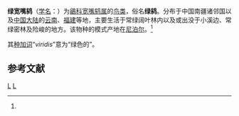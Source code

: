 {{Speciesbox
| status = LC | status_system = iucn3.1
| status_ref = <ref  name=iucn>{{IUCN2010|version=2010.3| assessors = [[BirdLife_International|BirdLife International]] | year = 2009 | id = 147520 | title = Cochoa viridis  |downloaded = 2010-10-1}}</ref>
| image = GreenCochoaGould.jpg
| genus = Cochoa
| species = viridis
| authority = (Hodgson, 1836)<ref name='id3001'>{{cite web| url =http://www.bioinfo.cn/db05/BjdwSpecies.php?action=view&id=3001| title =绿宽嘴鸫| work =《中国动物物种编目数据库》| publisher =中国科学院微生物研究所| author =中国科学院动物研究所| accessdate =2009-04-04| deadurl =yes| archiveurl =https://web.archive.org/web/20160305042124/http://www.bioinfo.cn/db05/BjdwSpecies.php?action=view&id=3001| archivedate =2016-03-05}}</ref>
}}

'''绿宽嘴鸫'''（[[学名|学名]]：{{lang|la|''Cochoa viridis''}}）为[[鶲科|鶲科]][[宽嘴鸫属|宽嘴鸫属]]的[[鸟类|鸟类]]，俗名'''绿鸫'''。分布于中国南疆诸邻国以及[[中国大陆|中国大陆]]的[[云南|云南]]、[[福建|福建]]等地，主要生活于常绿阔叶林内以及或出没于小溪边、常绿密林及险峻的地方。该物种的模式产地在[[尼泊尔|尼泊尔]]。<ref name='id3001'/>

其[[种加词|种加词]]“''viridis''”意为“绿色的”。

== 参考文献 ==
{{reflist}}
{{Taxonbar|from=Q1585763}}

[[Category:宽嘴鸫属|L]]
[[Category:1836年描述的鸟类|L]]


{{雀形目小作品}}